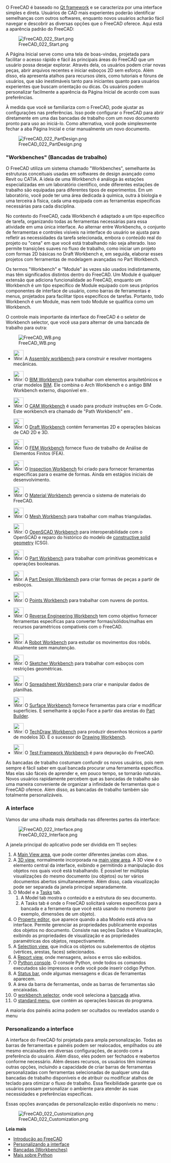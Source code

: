 <languages/>

{{Docnav
|[[Manual:Installing/pt-br|Manual:Instalação]]
|[[Manual:Navigating_in_the_3D_view/pt-br|Manual:Navegação na visualização 3D]]
|[[Manual:Introduction/pt-br|Início do Manual]]
|IconC=Crystal_Clear_manual.png
}}

{{Manual:TOC}}

O FreeCAD é baseado no [https://en.wikipedia.org/wiki/Qt_(software) Qt framework] e se caracteriza por uma interface simples e direta. Usuários de CAD mais experientes poderão identificar semelhanças com outros softwares, enquanto novos usuários acharão fácil navegar e descobrir as diversas opções que o FreeCAD oferece. Aqui está a aparência padrão do FreeCAD:

[[Image:FreeCAD_022_Start.png]]

A Página Inicial serve como uma tela de boas-vindas, projetada para facilitar o acesso rápido e fácil às principais áreas do FreeCAD que um usuário possa desejar explorar. Através dela, os usuários podem criar novas peças, abrir arquivos recentes e iniciar esboços 2D sem esforço. Além disso, ela apresenta atalhos para recursos úteis, como tutoriais e fóruns de usuários, que são inestimáveis ​​tanto para iniciantes quanto para usuários experientes que buscam orientação ou dicas. Os usuários podem personalizar facilmente a aparência da Página Inicial de acordo com suas preferências.

À medida que você se familiariza com o FreeCAD, pode ajustar as configurações nas preferências. Isso pode configurar o FreeCAD para abrir diretamente em uma das bancadas de trabalho com um novo documento pronto para uso ao iniciá-lo. Como alternativa, você pode simplesmente fechar a aba Página Inicial e criar manualmente um novo documento.

[[Image:FreeCAD_022_PartDesign.png]]

<span id="Workbenches"></span>
==="Workbenches" (Bancadas de trabalho)===

O FreeCAD utiliza um sistema chamado "Workbenches", semelhante às estruturas conceituais usadas em softwares de design avançado como Revit ou CATIA. A ideia de uma Workbench é análoga às estações especializadas em um laboratório científico, onde diferentes estações de trabalho são equipadas para diferentes tipos de experimentos. Em um laboratório, você pode ter uma área dedicada à química, outra à biologia e uma terceira à física, cada uma equipada com as ferramentas específicas necessárias para cada disciplina.

No contexto do FreeCAD, cada Workbench é adaptado a um tipo específico de tarefa, organizando todas as ferramentas necessárias para essa atividade em uma única interface. Ao alternar entre Workbenchs, o conjunto de ferramentas e controles visíveis na interface do usuário se ajusta para refletir as necessidades da tarefa selecionada, embora o conteúdo real do projeto ou "cena" em que você está trabalhando não seja alterado. Isso permite transições suaves no fluxo de trabalho, como iniciar um projeto com formas 2D básicas no Draft Workbench e, em seguida, elaborar esses projetos com ferramentas de modelagem avançadas no Part Workbench.

Os termos "Workbench" e "Module" às vezes são usados ​​indistintamente, mas têm significados distintos dentro do FreeCAD. Um Module é qualquer extensão que adiciona funcionalidade ao FreeCAD, enquanto um Workbench é um tipo específico de Module equipado com seus próprios componentes de interface de usuário, como barras de ferramentas e menus, projetados para facilitar tipos específicos de tarefas. Portanto, todo Workbench é um Module, mas nem todo Module se qualifica como um Workbench.

O controle mais importante da interface do FreeCAD é o seletor de Workbench selector, que você usa para alternar de uma bancada de trabalho para outra:

[[Image:FreeCAD_WB.png]]

<!--Mantenha esta lista consistente com Workbenches, Oline_Help_Toc e User_hub-->
* [[Image:Workbench_Assembly.svg|32px]] A [[Assembly_Workbench|Assembly workbench]] para construir e resolver montagens mecânicas. {{Version/pt-br|1.0}}

* [[Image:Workbench_BIM.svg|32px]] O [[BIM_Workbench|BIM Workbench]] para trabalhar com elementos arquitetônicos e criar modelos [https://en.wikipedia.org/wiki/Building_information_modeling BIM]. Ele combina o Arch Workbench e o antigo BIM Workbench externo, disponível em {{VersionMinus|0.21}}.

* [[Image:Workbench_CAM.svg|32px]] O [[CAM_Workbench|CAM Workbench]] é usado para produzir instruções em G-Code. Este workbench era chamado de "Path Workbench" em {{VersionMinus|0.21}}.

* [[Image:Workbench_Draft.svg|32px]] O [[Draft_Workbench|Draft Workbench]] contém ferramentas 2D e operações básicas de CAD 2D e 3D.

* [[Image:Workbench_FEM.svg|32px]] O [[FEM_Workbench|FEM Workbench]] fornece fluxo de trabalho de Análise de Elementos Finitos (FEA).

* [[Image:Workbench_Inspection.svg|32px]] O [[Inspection_Workbench|Inspection Workbench]] foi criado para fornecer ferramentas específicas para o exame de formas. Ainda em estágios iniciais de desenvolvimento.

* [[Image:Workbench_Material.svg|32px]] O [[Material_Workbench|Material Workbench]] gerencia o sistema de materiais do FreeCAD. {{Version|1.0}}

* [[Image:Workbench_Mesh.svg|32px]] O [[Mesh_Workbench|Mesh Workbench]] para trabalhar com malhas trianguladas.

* [[Image:Workbench_OpenSCAD.svg|32px]] O [[OpenSCAD_Workbench|OpenSCAD Workbench]] para interoperabilidade com o OpenSCAD e reparo do histórico do modelo de [[Constructive_solid_geometry|constructive solid geometry]] (CSG).

* [[Image:Workbench_Part.svg|32px]] O [[Part_Workbench|Part Workbench]] para trabalhar com primitivas geométricas e operações booleanas.

* [[Image:Workbench_PartDesign.svg|32px]] A [[PartDesign_Workbench|Part Design Workbench]] para criar formas de peças a partir de esboços.

* [[Image:Workbench_Points.svg|32px]] O [[Points_Workbench|Points Workbench]] para trabalhar com nuvens de pontos.

* [[Image:Workbench_Reverse_Engineering.svg|32px]] O [[Reverse_Engineering_Workbench|Reverse Engineering Workbench]] tem como objetivo fornecer ferramentas específicas para converter formas/sólidos/malhas em recursos paramétricos compatíveis com o FreeCAD.

* [[Image:Workbench_Robot.svg|32px]] A [[Robot_Workbench|Robot Workbench]] para estudar os movimentos dos robôs. Atualmente sem manutenção.

* [[Image:Workbench_Sketcher.svg|32px]] O [[Sketcher_Workbench|Sketcher Workbench]] para trabalhar com esboços com restrições geométricas.

* [[Image:Workbench_Spreadsheet.svg|32px]] O [[Spreadsheet_Workbench|Spreadsheet Workbench]] para criar e manipular dados de planilhas.

* [[Image:Workbench_Surface.svg|32px]] O [[Surface_Workbench|Surface Workbench]] fornece ferramentas para criar e modificar superfícies. É semelhante à opção Face a partir das arestas do [[Part_Builder|Part Builder]].

* [[Image:Workbench_TechDraw.svg|32px]] O [[TechDraw_Workbench|TechDraw Workbench]] para produzir desenhos técnicos a partir de modelos 3D. É o sucessor do [[Drawing_Workbench|Drawing Workbench]].

* [[Image:Workbench_Test.svg|32px]] O [[Testing|Test Framework Workbench]] é para depuração do FreeCAD.

As bancadas de trabalho costumam confundir os novos usuários, pois nem sempre é fácil saber em qual bancada procurar uma ferramenta específica. Mas elas são fáceis de aprender e, em pouco tempo, se tornarão naturais. Novos usuários rapidamente percebem que as bancadas de trabalho são uma maneira conveniente de organizar a infinidade de ferramentas que o FreeCAD oferece. Além disso, as bancadas de trabalho também são totalmente personalizáveis.

<span id="The_interface"></span>
=== A interface ===

Vamos dar uma olhada mais detalhada nas diferentes partes da interface:

[[Image:FreeCAD_022_Interface.png]]

A janela principal do aplicativo pode ser dividida em 11 seções:

# A [[Main_view_area|Main View area]], que pode conter diferentes janelas com abas.
# A [[3D_view|3D view]], normalmente incorporada na [[Main_view_area|main view area]]. A 3D view é o elemento central da interface, exibindo e permitindo a manipulação dos objetos nos quais você está trabalhando. É possível ter múltiplas visualizações do mesmo documento (ou objetos) ou ter vários documentos abertos simultaneamente. Além disso, cada visualização pode ser separada da janela principal separadamente.
# O Model e a [[Task_panel|Tasks]] tab.
## A Model tab mostra o conteúdo e a estrutura do seu documento.
## A Tasks tab é onde o FreeCAD solicitará valores específicos para a bancada e a ferramenta que você está usando no momento (por exemplo, dimensões de um objeto).
# O [[Property_editor|Property editor]], que aparece quando a aba Modelo está ativa na interface. Permite gerenciar as propriedades publicamente expostas dos objetos no documento. Consiste nas seções Dados e Visualização, exibindo as propriedades de visualização e as propriedades paramétricas dos objetos, respectivamente.
# A [[Selection_view|Selection view]], que indica os objetos ou subelementos de objetos (vértices, arestas, faces) selecionados.
# A [[Report_view|Report view]], onde mensagens, avisos e erros são exibidos.
# O [[Python_console|Python console]]. O console Python, onde todos os comandos executados são impressos e onde você pode inserir código Python.
# A [[Status_bar|Status bar]], onde algumas mensagens e dicas de ferramentas aparecem.
# A área da barra de ferramentas, onde as barras de ferramentas são encaixadas.
# O [[Std_Workbench|workbench selector]], onde você seleciona a [[Workbenches|bancada]] ativa.
# O [[Standard_Menu|standard menu]], que contém as operações básicas do programa.

A maioria dos painéis acima podem ser ocultados ou revelados usando o menu {{MenuCommand|View → Panels menu}}

<span id="Customizing_the_interface"></span>
=== Personalizando a interface ===

A interface do FreeCAD foi projetada para ampla personalização. Todas as barras de ferramentas e painéis podem ser realocados, empilhados ou até mesmo encaixados em diversas configurações, de acordo com a preferência do usuário. Além disso, eles podem ser fechados e reabertos conforme necessário. Além desses recursos, os usuários têm inúmeras outras opções, incluindo a capacidade de criar barras de ferramentas personalizadas com ferramentas selecionadas de qualquer uma das bancadas de trabalho disponíveis e de atribuir ou modificar atalhos de teclado para otimizar o fluxo de trabalho. Essa flexibilidade garante que os usuários possam personalizar o ambiente para atender às suas necessidades e preferências específicas.

Essas opções avançadas de personalização estão disponíveis no menu {{MenuCommand|Tools → Customize menu}}:

[[Image:FreeCAD_022_Customization.png]]

'''Leia mais'''

* [[Getting started/pt-br|Introdução ao FreeCAD]]
* [[Interface Customization/pt-br|Personalizando a interface]]
* [[Workbenches/pt-br|Bancadas (Workbenches)]]
* [https://www.python.org Mais sobre Python]


{{Docnav
|[[Manual:Installing/pt-br|Manual:Instalação]]
|[[Manual:Navigating_in_the_3D_view/pt-br|Manual:Navegando na visualização 3D]]
|[[Manual:Introduction/pt-br|Início do manual]]
|IconC=Crystal_Clear_manual.png
}}